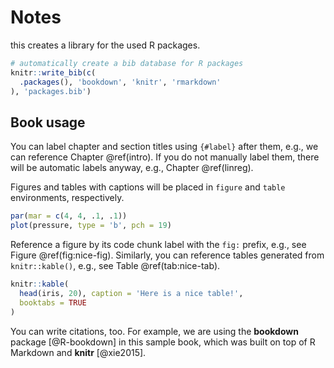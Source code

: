 # Notes {#notes}


this creates a library for the used R packages.

```r
# automatically create a bib database for R packages
knitr::write_bib(c(
  .packages(), 'bookdown', 'knitr', 'rmarkdown'
), 'packages.bib')
```


## Book usage

You can label chapter and section titles using `{#label}` after them, e.g., we can reference Chapter \@ref(intro). If you do not manually label them, there will be automatic labels anyway, e.g., Chapter \@ref(linreg).

Figures and tables with captions will be placed in `figure` and `table` environments, respectively.

```r
par(mar = c(4, 4, .1, .1))
plot(pressure, type = 'b', pch = 19)
```

Reference a figure by its code chunk label with the `fig:` prefix, e.g., see Figure \@ref(fig:nice-fig). Similarly, you can reference tables generated from `knitr::kable()`, e.g., see Table \@ref(tab:nice-tab).

```r
knitr::kable(
  head(iris, 20), caption = 'Here is a nice table!',
  booktabs = TRUE
)
```

You can write citations, too. For example, we are using the **bookdown** package [@R-bookdown] in this sample book, which was built on top of R Markdown and **knitr** [@xie2015].
